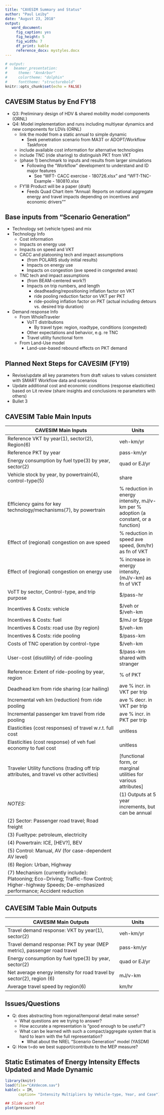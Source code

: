 ```yaml
---
title: "CAVESIM Summary and Status"
author: "Paul Leiby"
date: "August 23, 2018"
output: 
   word_document:
     fig_caption: yes
     fig_height: 5
     fig_width: 7
     df_print: kable
     reference_docx: mystyles.docx
---
```


```r
# output:
#   beamer_presentation:
#     theme: "AnnArbor"
#     colortheme: "dolphin"
#     fonttheme: "structurebold"
knitr::opts_chunk$set(echo = FALSE)
```

## CAVESIM Status by End FY18

- Q3: Preliminary design of HDV & shared mobility model components (ORNL)
- Q4: Model implementation and runs including multiyear dynamics and new components for LDVs (ORNL)
	- link the model from a static annual to simple dynamic
		- Seek penetration scenario from MA3T or ADOPT/Workflow Taskforce
	- include available cost information for alternative technologies
	- include TNC (ride sharing) to distinguish PKT from VKT
	- (phase 1) benchmark to inputs and results from larger simulations
		- Following the "Workflow" development to understand and ID major features 
			- See "WFT- CACC exercise - 180726.xlsx" and "WFT-TNC-Example - 180810.xlsx
	- FY18 Product will be a paper (draft)
      - Feeds Quad Chart item "Annual: Reports on national aggregate energy and travel impacts depending on incentives and economic drivers""

## Base inputs from "Scenario Generation"
- Technology set (vehicle types) and mix
- Technology Info
	- Cost information
	- Impacts on energy use
	- Impacts on speed and VKT
	- CACC and platooning tech and impact assumptions
		- (from POLARIS study initial results)
		- Impacts on energy use
		- Impacts on congestion (ave speed in congested areas)
	- TNC tech and impact assumptions
		- (from BEAM-centered work?)
		- Impacts on trip numbers, and length
			- deadheading/repositioning inflation factor on VKT
			- ride pooling reduction factor on VKT per PKT
			- ride-pooling inflation factor on PKT (actual including detours vs. desired trip duration)
- Demand response Info
	- From WholeTraveler
		- VoTT distributions
			- By travel type: region, roadtype, conditions (congested)
		- Other expectations and behavior, e.g. re TNC 
		- Travel utility functional form
	- From Land-Use model
		- Land-use-based rebound effects on PKT demand


## Planned Next Steps for CAVESIM (FY19)

- Revise/update all key parameters from draft values to values consistent with SMART Workflow data and scenarios
- Update additional cost and economic conditions (response elasticities) based on Lit review (share insights and conclusions re parameters with others)
- Bullet 3



## CAVESIM Table Main Inputs
CAVESIM Main Inputs	|Units
-------------------------------------------|----------------
Reference VKT by year(1), sector(2), Region(6) |	veh-km/yr
Reference PKT by year	                       | pass-km/yr
Energy consumption by fuel type(3) by year, sector(2)	|quad or EJ/yr
Vehicle stock by year, by powertrain(4), control-type(5) | share
Efficiency gains for key technology/mechanisms(7), by powertrain | % reduction in energy intensity, mJ/v-km per % adoption (a constant, or a function)
Effect of (regional) congestion on ave speed	| % reduction in speed ave speed, (km/hr) as fn of VKT
Effect of (regional) congestion on energy use	| % increase in energy intensity, (mJ/v-km) as fn of VKT
VoTT by sector, Control-type, and trip purpose	| $/pass-hr
Incentives & Costs: vehicle						| $/veh or $/veh-km
Incentives & Costs: fuel						| $/mJ or $/gge
Incentives & Costs: road use (by region)		| $/veh-km
Incentives & Costs: ride pooling				| $/pass-km
Costs of TNC operation by control-type			| $/veh-km
User-cost (disutility) of ride-pooling			| $/pass-km shared with stranger
Reference: Extent of ride-pooling by year, region	| % of PKT
Deadhead km from ride sharing (car hailing)			| ave % incr. in VKT per trip
Incremental veh km (reduction) from ride pooling	| ave % decr. in VKT per trip
Incremental passenger km travel from ride pooling	| ave % incr. in PKT per trip
Elasticities (cost responses) of travel w.r.t. full cost	| unitless
Elasticities (cost response) of veh fuel economy to fuel cost	| unitless
Traveler Utility functions (trading off trip attributes, and travel vs other activities)	| [functional form, or marginal utilities for various attributes]
*NOTES:*	| (1) Outputs at 5 year increments, but can be annual	
| (2) Sector: Passenger road travel; Road freight	
| (3) Fueltype: petroleum, electricity	
| (4) Powertrain: ICE, [HEV?], BEV	
| (5) Control: Manual, AV (for case-dependent AV level)	
| (6) Region: Urban, Highway	
| (7) Mechanism (currently include): Platooning; Eco-Driving; Traffic-flow Control; Higher-highway Speeds; De-emphasized performance; Accident reduction	

## CAVESIM Table Main Outputs

CAVESIM Main Outputs	| Units
-------------------------------------------|----------------
Travel demand response: VKT by year(1), sector(2)	| veh-km/yr
Travel demand response: PKT by year (MEP metric), passenger road travel	| pass-km/yr
Energy consumption by fuel type(3) by year, sector(2)	| quad or EJ/yr
Net average energy intensity for road travel by sector(2), region (6)	| mJ/v-km
Average travel speed by region(6)	| km/hr



## Issues/Questions
- Q: does abstracting from regional/temporal detail make sense?
	- What questions are we trying to answer?
	- How accurate a representation is "good enough to be useful"?
	- What can be learned with such a compact/aggregate system that is hard to learn with the full representation?
		- What about the NREL "Scenario Generation" model (YASDM)
- Q: How t=do we best support/contribute to the MEP measure?


## Static Estimates of Energy Intensity Effects Updated and Made Dynamic

```r
library(knitr)
load(file="CAVdecom.sav")
kable(x = IM, 
      caption= "Intensity Multipliers by Vehicle-type, Year, and Case")
```


```r

## Slide with Plot
plot(pressure)
```
